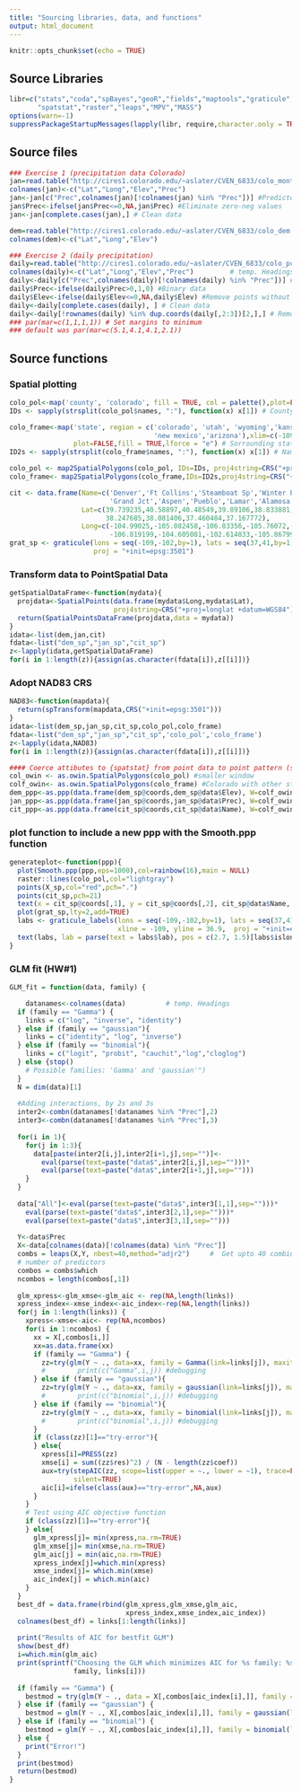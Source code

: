 ```yaml
---
title: "Sourcing libraries, data, and functions"
output: html_document
---
```


```r
knitr::opts_chunk$set(echo = TRUE)
```
## Source Libraries
```r

libr=c("stats","coda","spBayes","geoR","fields","maptools","graticule",
       "spatstat","raster","leaps","MPV","MASS")
options(warn=-1)
suppressPackageStartupMessages(lapply(libr, require,character.only = TRUE))
```

## Source files
```r
### Exercise 1 (precipitation data Colorado)
jan=read.table("http://cires1.colorado.edu/~aslater/CVEN_6833/colo_monthly_precip_01.dat")
colnames(jan)<-c("Lat","Long","Elev","Prec")
jan<-jan[c("Prec",colnames(jan)[!colnames(jan) %in% "Prec"])] #Predictor first
jan$Prec<-ifelse(jan$Prec<=0,NA,jan$Prec) #Eliminate zero-neg values
jan<-jan[complete.cases(jan),] # Clean data

dem=read.table("http://cires1.colorado.edu/~aslater/CVEN_6833/colo_dem.dat")
colnames(dem)<-c("Lat","Long","Elev")

### Exercise 2 (daily precipitation)
daily=read.table("http://cires1.colorado.edu/~aslater/CVEN_6833/colo_pcp_daily_1997_01_11.dat")
colnames(daily)<-c("Lat","Long","Elev","Prec")         # temp. Headings
daily<-daily[c("Prec",colnames(daily)[!colnames(daily) %in% "Prec"])] #Predictor first
daily$Prec<-ifelse(daily$Prec>0,1,0) #Binary data
daily$Elev<-ifelse(daily$Elev<=0,NA,daily$Elev) #Remove points without Elev
daily<-daily[complete.cases(daily), ] # Clean data
daily<-daily[!rownames(daily) %in% dup.coords(daily[,2:3])[2,],] # Remove duplicates
### par(mar=c(1,1,1,1)) # Set margins to minimum
### default was par(mar=c(5.1,4.1,4.1,2.1))
```
## Source functions

### Spatial plotting
```r
colo_pol<-map('county', 'colorado', fill = TRUE, col = palette(),plot=FALSE) # Colorado map
IDs <- sapply(strsplit(colo_pol$names, ":"), function(x) x[1]) # County names

colo_frame<-map('state', region = c('colorado', 'utah', 'wyoming','kansas','nebraska','oklahoma',
                                    'new mexico','arizona'),xlim=c(-109.3,-101.7),ylim=c(36.7,41.2),
                plot=FALSE,fill = TRUE,lforce = "e") # Sorrounding states
ID2s <- sapply(strsplit(colo_frame$names, ":"), function(x) x[1]) # Names

colo_pol <- map2SpatialPolygons(colo_pol, IDs=IDs, proj4string=CRS("+proj=longlat +datum=WGS84"))
colo_frame<- map2SpatialPolygons(colo_frame,IDs=ID2s,proj4string=CRS("+proj=longlat +datum=WGS84"))

cit <- data.frame(Name=c('Denver','Ft Collins','Steamboat Sp','Winter Park','Colo Sprgs', # Col cities
                         'Grand Jct','Aspen','Pueblo','Lamar','Alamosa ','Trinidad'),
                  Lat=c(39.739235,40.58897,40.48549,39.89106,38.833881,39.065369,39.19067,
                        38.247685,38.081406,37.460484,37.167772),
                  Long=c(-104.99025,-105.082458,-106.83356,-105.76072,-104.821365,-108.569527,
                         -106.819199,-104.605081,-102.614833,-105.867995,-104.494041))
grat_sp <- graticule(lons = seq(-109,-102,by=1), lats = seq(37,41,by=1),
                     proj = "+init=epsg:3501")                              #add grid with lat and lon
```
### Transform data to PointSpatial Data
```r
getSpatialDataFrame<-function(mydata){
  projdata<-SpatialPoints(data.frame(mydata$Long,mydata$Lat),
                          proj4string=CRS("+proj=longlat +datum=WGS84"))
  return(SpatialPointsDataFrame(projdata,data = mydata))
}
idata<-list(dem,jan,cit)
fdata<-list("dem_sp","jan_sp","cit_sp")
z<-lapply(idata,getSpatialDataFrame)
for(i in 1:length(z)){assign(as.character(fdata[i]),z[[i]])}
```
### Adopt NAD83 CRS
```r
NAD83<-function(mapdata){
  return(spTransform(mapdata,CRS("+init=epsg:3501")))
}
idata<-list(dem_sp,jan_sp,cit_sp,colo_pol,colo_frame)
fdata<-list("dem_sp","jan_sp","cit_sp",'colo_pol','colo_frame')
z<-lapply(idata,NAD83)
for(i in 1:length(z)){assign(as.character(fdata[i]),z[[i]])}

#### Coerce attibutes to {spatstat} from point data to point pattern (shapefile)
col_owin <- as.owin.SpatialPolygons(colo_pol) #smaller window
colf_owin<- as.owin.SpatialPolygons(colo_frame) #Colorado with other states
dem_ppp<-as.ppp(data.frame(dem_sp@coords,dem_sp@data$Elev), W=colf_owin)
jan_ppp<-as.ppp(data.frame(jan_sp@coords,jan_sp@data$Prec), W=colf_owin)
cit_ppp<-as.ppp(data.frame(cit_sp@coords,cit_sp@data$Name), W=colf_owin)
```

### plot function to include a new ppp with the Smooth.ppp function
```r
generateplot<-function(ppp){
  plot(Smooth.ppp(ppp,eps=1000),col=rainbow(16),main = NULL)
  raster::lines(colo_pol,col="lightgray")
  points(X_sp,col="red",pch=".")
  points(cit_sp,pch=21)
  text(x = cit_sp@coords[,1], y = cit_sp@coords[,2], cit_sp@data$Name, pos = 4)
  plot(grat_sp,lty=2,add=TRUE)
  labs <- graticule_labels(lons = seq(-109,-102,by=1), lats = seq(37,41,by=1),
                           xline = -109, yline = 36.9,  proj = "+init=epsg:3501")
  text(labs, lab = parse(text = labs$lab), pos = c(2.7, 1.5)[labs$islon + 1], adj = 1.2)
}
```

### GLM fit (HW#1)
```r
GLM_fit = function(data, family) {

    datanames<-colnames(data)          # temp. Headings
  if (family == "Gamma") {
    links = c("log", "inverse", "identity")   
  } else if (family == "gaussian"){
    links = c("identity", "log", "inverse")
  } else if (family == "binomial"){
    links = c("logit", "probit", "cauchit","log","cloglog")
  } else {stop()
    # Possible families: 'Gamma' and 'gaussian'")
  }
  N = dim(data)[1]
  
  #Adding interactions, by 2s and 3s
  inter2<-combn(datanames[!datanames %in% "Prec"],2)
  inter3<-combn(datanames[!datanames %in% "Prec"],3)
  
  for(i in 1){ 
    for(j in 1:3){
      data[paste(inter2[i,j],inter2[i+1,j],sep="")]<-
        eval(parse(text=paste("data$",inter2[i,j],sep="")))*
        eval(parse(text=paste("data$",inter2[i+1,j],sep="")))
    }
  }
  
  data["All"]<-eval(parse(text=paste("data$",inter3[1,1],sep="")))*
    eval(parse(text=paste("data$",inter3[2,1],sep="")))*
    eval(parse(text=paste("data$",inter3[3,1],sep="")))
  
  Y<-data$Prec
  X<-data[colnames(data)[!colnames(data) %in% "Prec"]]
  combs = leaps(X,Y, nbest=40,method="adjr2")     #  Get upto 40 combinations
  # number of predictors
  combos = combs$which
  ncombos = length(combos[,1])
  
  glm_xpress<-glm_xmse<-glm_aic <- rep(NA,length(links))
  xpress_index<-xmse_index<-aic_index<-rep(NA,length(links))
  for(j in 1:length(links)) {
    xpress<-xmse<-aic<- rep(NA,ncombos)
    for(i in 1:ncombos) {
      xx = X[,combos[i,]]
      xx=as.data.frame(xx)
      if (family == "Gamma") {
        zz=try(glm(Y ~ ., data=xx, family = Gamma(link=links[j]), maxit=500),silent=TRUE)
        #        print(c("Gamma",i,j)) #debugging
      } else if (family == "gaussian"){
        zz=try(glm(Y ~ ., data=xx, family = gaussian(link=links[j]), maxit=500),silent=TRUE)
        #        print(c("binomial",i,j)) #debugging
      } else if (family == "binomial"){
        zz=try(glm(Y ~ ., data=xx, family = binomial(link=links[j]), maxit=500),silent=TRUE)
        #        print(c("binomial",i,j)) #debugging
      }
      if (class(zz)[1]=="try-error"){
      } else{
        xpress[i]=PRESS(zz)
        xmse[i] = sum((zz$res)^2) / (N - length(zz$coef))
        aux=try(stepAIC(zz, scope=list(upper = ~., lower = ~1), trace=FALSE)$aic,
                silent=TRUE)
        aic[i]=ifelse(class(aux)=="try-error",NA,aux)
      }
    }
    # Test using AIC objective function
    if (class(zz)[1]=="try-error"){
    } else{
      glm_xpress[j]= min(xpress,na.rm=TRUE)
      glm_xmse[j]= min(xmse,na.rm=TRUE)
      glm_aic[j] = min(aic,na.rm=TRUE)
      xpress_index[j]=which.min(xpress)
      xmse_index[j]= which.min(xmse)
      aic_index[j] = which.min(aic)
    }
  } 
  best_df = data.frame(rbind(glm_xpress,glm_xmse,glm_aic,
                             xpress_index,xmse_index,aic_index))
  colnames(best_df) = links[1:length(links)]
  
  print("Results of AIC for bestfit GLM")
  show(best_df)
  i=which.min(glm_aic) 
  print(sprintf("Choosing the GLM which minimizes AIC for %s family: %s link function.",
                family, links[i]))
  
  if (family == "Gamma") {
    bestmod = try(glm(Y ~ ., data = X[,combos[aic_index[i],]], family = Gamma(link=links[i])))
  } else if (family == "gaussian") {
    bestmod = glm(Y ~ ., X[,combos[aic_index[i],]], family = gaussian(link=links[i]))
  } else if (family == "binomial") {
    bestmod = glm(Y ~ ., X[,combos[aic_index[i],]], family = binomial(link=links[i]))
  } else { 
    print("Error!")
  }
  print(bestmod)
  return(bestmod)
}

```

